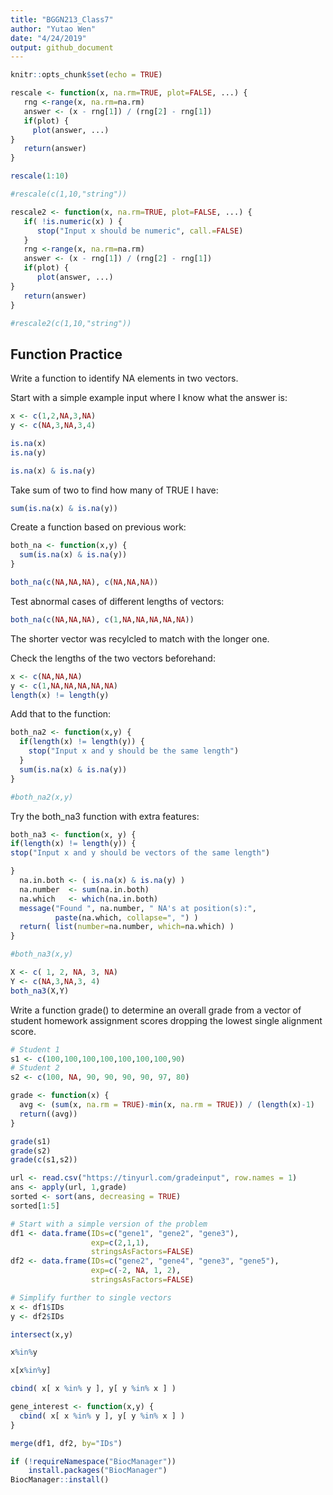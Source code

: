 ```yaml
---
title: "BGGN213_Class7"
author: "Yutao Wen"
date: "4/24/2019"
output: github_document
---
```


```r
knitr::opts_chunk$set(echo = TRUE)
```

```r
rescale <- function(x, na.rm=TRUE, plot=FALSE, ...) {
   rng <-range(x, na.rm=na.rm)
   answer <- (x - rng[1]) / (rng[2] - rng[1])
   if(plot) {
     plot(answer, ...)
}
   return(answer)
}
```

```r
rescale(1:10)
```

```r
#rescale(c(1,10,"string"))
```

```r
rescale2 <- function(x, na.rm=TRUE, plot=FALSE, ...) {
   if( !is.numeric(x) ) {
      stop("Input x should be numeric", call.=FALSE)
   }
   rng <-range(x, na.rm=na.rm)
   answer <- (x - rng[1]) / (rng[2] - rng[1])
   if(plot) {
      plot(answer, ...)
}
   return(answer)
}
```

```r
#rescale2(c(1,10,"string"))
```

## Function Practice

Write a function to identify NA elements in two vectors.

Start with a simple example input where I know what the answer is:

```r
x <- c(1,2,NA,3,NA)
y <- c(NA,3,NA,3,4)
```

```r
is.na(x)
is.na(y)
```

```r
is.na(x) & is.na(y)
```

Take sum of two to find how many of TRUE I have:

```r
sum(is.na(x) & is.na(y))
```

Create a function based on previous work:

```r
both_na <- function(x,y) {
  sum(is.na(x) & is.na(y))
}
```

```r
both_na(c(NA,NA,NA), c(NA,NA,NA))
```

Test abnormal cases of different lengths of vectors:

```r
both_na(c(NA,NA,NA), c(1,NA,NA,NA,NA,NA))
```
The shorter vector was recylcled to match with the longer one.

Check the lengths of the two vectors beforehand:

```r
x <- c(NA,NA,NA)
y <- c(1,NA,NA,NA,NA,NA)
length(x) != length(y)
```

Add that to the function:

```r
both_na2 <- function(x,y) {
  if(length(x) != length(y)) {
    stop("Input x and y should be the same length")
  }
  sum(is.na(x) & is.na(y))
}
```

```r
#both_na2(x,y)
```

Try the both_na3 function with extra features:
```r
both_na3 <- function(x, y) {
if(length(x) != length(y)) {
stop("Input x and y should be vectors of the same length")

}
  na.in.both <- ( is.na(x) & is.na(y) )
  na.number  <- sum(na.in.both)
  na.which   <- which(na.in.both)
  message("Found ", na.number, " NA's at position(s):",
          paste(na.which, collapse=", ") )
  return( list(number=na.number, which=na.which) )
}
```

```r
#both_na3(x,y)
```

```r
X <- c( 1, 2, NA, 3, NA) 
Y <- c(NA,3,NA,3, 4)
both_na3(X,Y)
```

Write a function grade() to determine an overall grade from a vector of student homework assignment scores dropping the lowest single alignment score.

```r
# Student 1
s1 <- c(100,100,100,100,100,100,100,90)
# Student 2
s2 <- c(100, NA, 90, 90, 90, 90, 97, 80)
```

```r
grade <- function(x) {
  avg <- (sum(x, na.rm = TRUE)-min(x, na.rm = TRUE)) / (length(x)-1)
  return((avg))
}
```

```r
grade(s1)
grade(s2)
grade(c(s1,s2))
```

```r
url <- read.csv("https://tinyurl.com/gradeinput", row.names = 1)
ans <- apply(url, 1,grade)
sorted <- sort(ans, decreasing = TRUE)
sorted[1:5]
```

```r
# Start with a simple version of the problem
df1 <- data.frame(IDs=c("gene1", "gene2", "gene3"),
                  exp=c(2,1,1),
                  stringsAsFactors=FALSE)
df2 <- data.frame(IDs=c("gene2", "gene4", "gene3", "gene5"),
                  exp=c(-2, NA, 1, 2),
                  stringsAsFactors=FALSE)

# Simplify further to single vectors
x <- df1$IDs
y <- df2$IDs

intersect(x,y)

x%in%y

x[x%in%y]

cbind( x[ x %in% y ], y[ y %in% x ] )
```

```r
gene_interest <- function(x,y) {
  cbind( x[ x %in% y ], y[ y %in% x ] )
}
```

```r
merge(df1, df2, by="IDs")
```

```r
if (!requireNamespace("BiocManager"))
    install.packages("BiocManager")
BiocManager::install()
```

